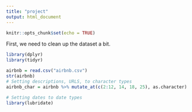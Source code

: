 ```yaml
---
title: "project"
output: html_document
---
```


```r
knitr::opts_chunk$set(echo = TRUE)
```

First, we need to clean up the dataset a bit.
```r
library(dplyr)
library(tidyr)

airbnb = read.csv("airbnb.csv")
str(airbnb)
# Setting descriptions, URLS, to character types
airbnb_char = airbnb %>% mutate_at(c(2:12, 14, 18, 25), as.character)

# Setting dates to date types
library(lubridate)
```
